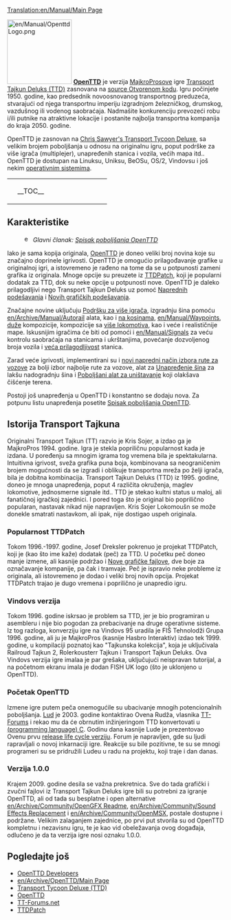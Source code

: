 [[Translation:en/Manual/Main Page]]
{{sr/Sadržaj}}

[[File:en/Manual/OpenttdLogo.png|left|150px]]
[http://www.openttd.org/ '''OpenTTD'''] je verzija [https://www.wikipedia.org/wiki/MicroProse MajkroProsove] igre [https://www.wikipedia.org/wiki/Transport_Tycoon Transport Tajkun Deluks (TTD)] zasnovana na [https://www.wikipedia.org/wiki/Open source Otvorenom kodu]. Igru počinjete 1950. godine, kao predsednik novoosnovanog transportnog preduzeća, stvarajući od njega transportnu imperiju izgradnjom železničkog, drumskog, vazdušnog ili vodenog saobraćaja. Nadmašite konkurenciju prevozeći robu i/ili putnike na atraktivne lokacije i postanite najbolja transportna kompanija do kraja 2050. godine.

OpenTTD je zasnovan na [http://www.chrissawyer.com/info.htm Chris Sawyer's Transport Tycoon Deluxe], sa velikim brojem poboljšanja u odnosu na originalnu igru, poput podrške za više igrača (multiplejer), unapređenih stanica i vozila, većih mapa itd.. OpenTTD je dostupan na Linuksu, Uniksu, BeOSu, OS/2, Vindovsu i još nekim [[en/Archive/Compilation and Ports/Operating system|operativnim sistemima]].

{| align="center"
|colspan=2 style="background:none; border:0px"|
|width=200 style="background:none; border:0px"| __TOC__
|style="background:none; border:0px"| [[File:en/Manual/Intro screen.png|frame|center|OpenTTD [[en/Manual/Game interface#main-window-contents|Početni ekran]]]]
|}

==Karakteristike==
:[[File:en/Manual/Base Set/Trains/Searchtool.png|16px]] ''Glavni članak: [[en/Archive/Lists/List of New Features|Spisak poboljšanja OpenTTD]]''

Iako je sama kopija originala, [http://www.openttd.org/ OpenTTD] je doneo veliki broj novina koje su značajno doprinele igrivosti. OpenTTD je omogućio prilagođavanje grafike u originalnoj igri, a istovremeno je rađeno na tome da se u potpunosti zameni grafika iz originala. Mnoge opcije su preuzete iz [http://www.ttdpatch.net/ TTDPatch], koji je popularni dodatak za TTD, dok su neke opcije u potpunosti nove. OpenTTD je daleko prilagodljivi nego Transport Tajkun Deluks uz pomoć [[en/Archive/Manual/Settings/Advanced Settings|Naprednih podešavanja]] i [[en/Manual/NewGRF|Novih grafičkih podešavanja]].

Značajne novine uključuju [[en/Manual/Multiplayer|Podršku za više igrača]], izgradnju šina pomoću [[en/Archive/Manual/Autorail]] alata, kao i [[en/Archive/Manual/Settings/Build on slopes|na kosinama]], [[en/Manual/Waypoints]], [[en/Archive/Manual/Settings/Mammoth trains|duže]] kompozicije, kompozicije sa [[en/Archive/Manual/Multiheaded trains|više lokomotiva]], kao i veće i realističnije mape. Iskusnijim igračima će biti od pomoći i [[en/Manual/Signals]] za veću kontrolu saobraćaja na stanicama i ukrštanjima, povećanje dozvoljenog broja vozila i [[en/Archive/Manual/Settings/Nonuniform stations|veća prilagodljivost]] stanica.

Zarad veće igrivosti, implementirani su i [[en/Archive/Manual/Yet Another Pathfinder|novi napredni način izbora rute za vozove]] za bolji izbor najbolje rute za vozove, alat za [[en/Manual/Convert rail|Unapređenje šina]] za lakšu nadogradnju šina i [[en/Archive/Manual/Settings/Extra dynamite|Poboljšani alat za uništavanje]] koji olakšava čišćenje terena.

Postoji još unapređenja u OpenTTD  i konstantno se dodaju nova. Za potpunu listu unapređenja posetite [[en/Archive/Lists/List of New Features|Spisak poboljšanja OpenTTD]].

==Istorija Transport Tajkuna==
Originalni Transport Tajkun (TT) razvio je Kris Sojer, a izdao ga je MajkroPros 1994. godine. 
Igra je stekla popriličnu popularnost kada je izdana. U poređenju sa mnogim igrama tog vremena bila je spektakularna. Intuitivna igrivost, sveža grafika puna boja, kombinovana sa neograničenim brojem mogućnosti da se izgradi i oblikuje transportna mreža po želji igrača, bila je dobitna kombinacija.
Transport Tajkun Deluks (TTD) iz 1995. godine, doneo je mnoga unapređenja, poput 4 različita okruženja, maglev lokomotive, jednosmerne signale itd..
TTD je stekao kultni status u maloj, ali fanatičnoj igračkoj zajednici. I pored toga što je original bio poprilično popularan, nastavak nikad nije napravljen. Kris Sojer Lokomoušn se može donekle smatrati nastavkom, ali ipak, nije dostigao uspeh originala.

===Popularnost TTDPatch===
Tokom 1996.-1997. godine, Josef Dreksler pokrenuo je projekat TTDPatch, koji je (kao što ime kaže) dodatak (peč) za TTD. U početku peč doneo manje izmene, ali kasnije podržao i [[en/Manual/NewGRF|Nove grafičke fajlove]], dve boje za označavanje kompanije, pa čak i tramvaje. Peč je ispravio neke probleme iz originala, ali istovremeno je dodao i veliki broj novih opcija. Projekat TTDPatch trajao je dugo vremena i poprilično je unapredio igru.

===Vindovs verzija===
Tokom 1996. godine iskrsao je problem sa TTD, jer je bio programiran u asembleru i nije bio pogodan za prebacivanje na druge operativne sisteme. Iz tog razloga, konverziju igre na Vindovs 95 uradila je FIŠ Tehnolodži Grupa  1996. godine, ali ju je MajkroPros (kasnije Hasbro Interaktiv) izdao tek 1999. godine, u kompilaciji poznatoj kao "Tajkunska kolekcija", koja je uključivala Railroud Tajkun 2, Rolerkousterr Tajkun i Transport Tajkun Deluks. Ova Vindovs verzija igre imalaa je par grešaka, uključujući neispravan tutorijal, a na početnom ekranu imala je dodan FISH UK logo (što je uklonjeno u OpenTTD).

===Početak OpenTTD===
Izmene igre putem peča onemogućile su ubacivanje mnogih potencionalnih poboljšanja. [[en/Archive/Community/Users/Ludde|Lud]] je 2003. godine kontaktirao Ovena Rudža, vlasnika [http://www.tt-forums.net/ TT-Forums] i rekao mu da će obrnutim inžinjeringom TTD konvertovati u [https://www.wikipedia.org/wiki/C (programming language) C]. Godinu dana kasnije Lude je prezentovao Ovenu prvu [https://www.wikipedia.org/wiki/Software release life cycle verziju]. Forum je napravljen, gde su ljudi rapravljali o novoj inkarnaciji igre. Reakcije su bile pozitivne, te su se mnogi programeri su se pridružili Ludeu u radu na projektu, koji traje i dan danas. 

===Verzija 1.0.0===
Krajem 2009. godine desila se važna prekretnica. Sve do tada grafički i zvučni fajlovi iz Transport Tajkun Deluks igre bili su potrebni za igranje OpenTTD, ali od tada su besplatne i open alternative [[en/Archive/Community/OpenGFX Readme]], [[en/Archive/Community/Sound Effects Replacement]] i [[en/Archive/Community/OpenMSX]], postale dostupne i podržane. Velikim zalaganjem zajednice, po prvi put stvorila su od OpenTTD kompletnu i nezavisnu igru, te je kao vid obeležavanja ovog događaja, odlučeno je da ta verzija igre nosi oznaku 1.0.0.

==Pogledajte još==
*[[en/Archive/Community/Developers|OpenTTD Developers]]
*[[en/Archive/OpenTTD/Main Page]]
*[http://en.wikipedia.org/wiki/Transport_Tycoon Transport Tycoon Deluxe (TTD)]
*[http://www.openttd.org/ OpenTTD]
*[http://www.tt-forums.net/ TT-Forums.net]
*[http://www.ttdpatch.net/ TTDPatch]